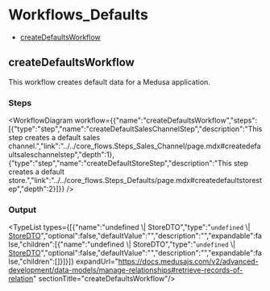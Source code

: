 
# Workflows\_Defaults

- [createDefaultsWorkflow](../../../modules/core_flows/page.mdx#createdefaultsworkflow)

## createDefaultsWorkflow

This workflow creates default data for a Medusa application.

### Steps

<WorkflowDiagram workflow={{"name":"createDefaultsWorkflow","steps":[{"type":"step","name":"createDefaultSalesChannelStep","description":"This step creates a default sales channel.","link":"../../core_flows.Steps_Sales_Channel/page.mdx#createdefaultsaleschannelstep","depth":1},{"type":"step","name":"createDefaultStoreStep","description":"This step creates a default store.","link":"../../core_flows.Steps_Defaults/page.mdx#createdefaultstorestep","depth":2}]}} />

### Output

<TypeList types={[{"name":"undefined \\| StoreDTO","type":"`undefined` \\| [StoreDTO](../../../store/interfaces/store.StoreDTO/page.mdx)","optional":false,"defaultValue":"","description":"","expandable":false,"children":[{"name":"undefined \\| StoreDTO","type":"`undefined` \\| [StoreDTO](../../../store/interfaces/store.StoreDTO/page.mdx)","optional":false,"defaultValue":"","description":"","expandable":false,"children":[]}]}]} expandUrl="https://docs.medusajs.com/v2/advanced-development/data-models/manage-relationships#retrieve-records-of-relation" sectionTitle="createDefaultsWorkflow"/>
